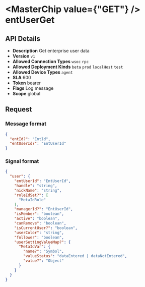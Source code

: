 
# <MasterChip value={"GET"} /> entUserGet

## API Details

- **Description** Get enterprise user data
- **Version** `v1`
- **Allowed Connection Types** `wsoc` `rpc` 
- **Allowed Deployment Kinds** `beta` `prod` `localHost` `test` 
- **Allowed Device Types** `agent` 
- **SLA** 600
- **Token** bearer
- **Flags** Log message
- **Scope** global


## Request

### Message format

```json
{
  "entId?": "EntId",
  "entUserId?": "EntUserId"
}
```

### Signal format

```json
{
  "user": {
    "entUserId": "EntUserId",
    "handle": "string",
    "nickName": "string",
    "roleIdSet?": [
      "MetaIdRole"
    ],
    "managerId?": "EntUserId",
    "isMember": "boolean",
    "active": "boolean",
    "canRemove": "boolean",
    "isCurrentUser?": "boolean",
    "userColor": "string",
    "follower": "boolean",
    "userSettingValueMap?": {
      "MetaIdVar": {
        "name?": "Symbol",
        "valueStatus": "dataEntered | dataNotEntered",
        "value?": "Object"
      }
    }
  }
}
```

